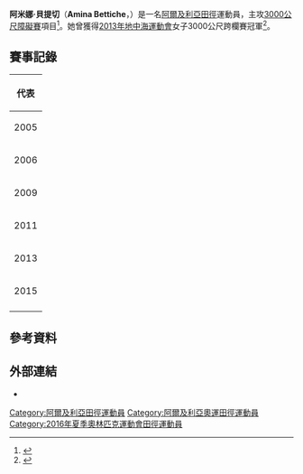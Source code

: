 {{Infobox sportsperson
| honorific_prefix          = 
| name                      = Amina Bettiche
| honorific_suffix          = 
| image                     = 
| image_size                = 
| alt                       = 
| caption                   = 
| headercolor               = 
| real_name                 = 
| native_name               = 
| native_name_lang          = 
| romanizedname             = 
| english_name              = 
| birth_name                = 
| nickname                  = 
| nationality               = 
| national_team             = 
| ethnicity                 = 
| hometown                  = 
| citizenship               = 
| birth_date                = {{Birth date and age|year=1987|month=12|day=14}}
| birth_place               = 
| death_date                = 
| death_place               = 
| resting_place             = 
| resting_place_coordinates = 
| monuments                 = 
| residence                 = 
| education                 = 
| alma_mater                = 
| occupation                = 
| years_active              = 2005 -
| employer                  = 
| agent                     = 
| height                    = {{height|m=1.65}}
| weight                    = {{weight|kg=55}}
| spouse                    = 
| life_partner              = 
| other_interests           = 
| website                   = 
| module                    = 
| country                   = 
| sport                     = 田徑
| disability                = 
| disability_class          = 
| rank                      = 
| event                     = 短跑、中長跑、長跑
| universityteam            = 
| collegeteam               = 
| league                    = 
| league_type               = 
| club                      = GS Petrolier
| team                      = 
| turnedpro                 = 
| partner                   = 
| former_partner            = 
| coach                     = Djama（2016年-）
| retired                   = 
| coaching                  = 
| module2                   = 
| worlds                    = 
{{ubl
|'''2005年IAAF世界越野錦標賽（U20 Race）'''：第33名
|'''2006年IAAF世界越野錦標賽（U20 Race）'''：第65名
|'''2015年IAAF世界越野錦標賽（Senior Race）'''：第26名
|'''2017年IAAF世界越野錦標賽（Senior Race）'''：第54名
}}
| regionals                 = 
{{ubl
|'''2011年阿拉伯田徑錦標賽'''：800公尺第三名
|'''2011年阿拉伯田徑錦標賽'''：1500公尺第三名
|'''2011年泛阿拉伯運動會'''：1500公尺第四名
|'''2011年泛阿拉伯運動會'''：800公尺第五名
|'''2013年阿拉伯田徑錦標賽'''：3000公尺障礙第三名
|'''2013年地中海運動會'''：3000公尺障礙第一名
|'''2013年伊斯蘭團結運動會'''：3000公尺障礙第一名
|'''2015年非洲運動會'''：3000公尺障礙第七名
|'''2017年伊斯蘭團結運動會'''：3000公尺障礙第二名
|'''2017年伊斯蘭團結運動會'''：1500公尺第三名
}}
| nationals                 = 
| olympics                  = 
| paralympics               = 
| highestranking            = 
| pb                        = 
{{ubl
|'''400公尺'''：59.95秒 （2012年）
|'''800公尺'''：2分09.53秒 （2011年）
|'''1500公尺'''：4分14.91秒 （2016年）
|'''3000公尺'''：9分27.62秒 （2015年）
|'''10000公尺'''：37分12.50秒 （2016年）
|'''3000公尺障礙'''：9分25.90秒 （2017年 '''全國紀錄'''）
}}
| medaltemplates            = 
{{MedalCountry|{{DZA}}}}
{{MedalSport|女子田徑}}
{{MedalCompetition|阿拉伯田徑錦標賽}}
{{MedalBronze|2011年阿拉伯聯合大公國艾因|800公尺}}
{{MedalBronze|2011年阿拉伯聯合大公國艾因|1500公尺}}
{{MedalBronze|2013年卡達多哈|3000公尺障礙}}
{{MedalCompetition|地中海運動會}}
{{MedalGold|2013年土耳其梅爾辛|3000公尺障礙}}
{{MedalCompetition|伊斯蘭團結運動會}}
{{MedalGold|2013年印尼南蘇門答臘省巨港|3000公尺障礙}}
{{MedalSilver|2017年亞塞拜然巴庫|3000公尺障礙}}
{{MedalBronze|2017年亞塞拜然巴庫|1500公尺}}
| show-medals               = 
| module3                   = 
| updated                   = 2016年10月17日
}}
'''阿米娜·貝提切'''（'''Amina Bettiche'''，{{bd|1987年|12月14日|catIdx=Bettiche, Amina}}）是一名[[阿爾及利亞|阿爾及利亞]][[田徑|田徑]]運動員，主攻[[3000米障礙賽|3000公尺障礙賽]]項目<ref>{{cite web|url=http://www.iaaf.org/athletes/algeria/amina-bettiche-205970 |title=Amina Bettiche |publisher=IAAF |date=2016-03-28 | accessdate=2016-03-28 }}</ref>。她曾獲得[[2013年地中海運動會|2013年地中海運動會]]女子3000公尺跨欄賽冠軍<ref>{{cite web|url=http://info.mersin2013.gov.tr/disiplineResults_AT.aspx?match_code=ATW033101|title=Mersin 2013 - Women's 3000 m st|publisher=mersin2013.gov.tr|accessdate=2013-07-06|deadurl=yes|archiveurl=https://web.archive.org/web/20130701153950/http://info.mersin2013.gov.tr/disiplineResults_AT.aspx?match_code=ATW033101|archivedate=2013-07-01}}</ref>。

== 賽事記錄 ==
{| {{AchievementTable|Event=yes}}
|-
! colspan="6" | 代表 {{ALG}}
|-
| 2005
| {{link-en|2005年世界越野錦標賽|2005 IAAF World Cross Country Championships|世界越野錦標賽}}
| [[法國|法國]][[聖加爾米耶_(羅亞爾省)|聖加爾米耶]]
| 第33名 
| 青年女子組 (6.153公里)
| 22:43
|-
| 2006
| {{link-en|2006年世界越野錦標賽|2006 IAAF World Cross Country Championships|世界越野錦標賽}}
| [[日本|日本]][[福岡|福岡]]
| 第65名 
| 青年女子組 (6公里)
| 22:48
|-
| rowspan=2| 2009
| rowspan=2| [[2009年夏季世界大學運動會|世界大學運動會]]
| rowspan=2| [[塞爾維亞|塞爾維亞]][[貝爾格勒|貝爾格勒]]
| 第23名 (h) 
| 800公尺 
| 2:18.69
|-
| 第13名 (h) 
| 1500公尺
| 4:21.98
|-
| rowspan=5| 2011
| [[2011年夏季世界大學運動會|世界大學運動會]]
| [[中國|中國]][[深圳|深圳]]
| 第11名 (h) 
| 1500公尺 
| 4:33.36
|-
| rowspan=2| {{link-en|2011年阿拉伯田徑錦標賽|2011 Arab Athletics Championships|阿拉伯錦標賽}}
| rowspan=2| [[阿拉伯聯合大公國|阿拉伯聯合大公國]][[艾因|艾因]]
| bgcolor=cc9966 | 季軍 
| 800公尺 
| 2:09.53
|-
| bgcolor=cc9966 | 季軍 
| 1500公尺 
| 4:23.24
|-
| rowspan=2| [[2011年泛阿拉伯運動會|泛阿拉伯運動會]]
| rowspan=2| [[卡達|卡達]][[多哈|多哈]]
| 第5名 
| 800公尺 
| 2:15.15
|-
| 第4名
| 1500公尺 
| 4:26.61
|-
| rowspan=4| 2013
| {{link-en|2013年阿拉伯田徑錦標賽|2013 Arab Athletics Championships|阿拉伯錦標賽}}
| [[卡達|卡達]][[多哈|多哈]]
| bgcolor=cc9966 | 季軍 
| 3000公尺障礙賽
| 9:54.49
|-
| [[2013年地中海運動會|地中海運動會]]
| [[土耳其|土耳其]][[梅爾辛|梅爾辛]]
| bgcolor=gold | 冠軍
| 3000公尺障礙賽 
| 9:40.71
|-
| [[2013年世界田徑錦標賽|世界錦標賽]]
| [[俄羅斯|俄羅斯]][[莫斯科|莫斯科]]
| 第17名 (h)
| 3000公尺障礙賽 
| 9:45.50
|-
| [[2013年伊斯蘭團結運動會|伊斯蘭團結運動會]]
| [[印尼|印尼]][[巨港|巨港]]
| bgcolor=gold | 冠軍
| 3000公尺障礙賽 
| 10:05.63
|-
| rowspan=3 | 2015
| [[2015年世界越野錦標賽|世界越野錦標賽]]
| [[中國|中國]][[貴陽|貴陽]]
| 第26名 
| 成年女子組 
| 28:40
|-
| [[2015年世界田徑錦標賽|世界錦標賽]]
| [[中國|中國]][[北京|北京]]
| 第18名 (h)
| 3000公尺障礙賽
| 9:36.10
|-
| [[2015年非洲運動會|非洲運動會]]
| [[剛果共和國|剛果共和國]][[布拉薩|布拉薩]]
| 第7名 
| 3000公尺障礙賽
| 10:29.22
|-
|}

== 參考資料 ==
{{reflist}}
== 外部連結 ==
* {{IAAF name|id=205970}}

{{DEFAULTSORT:Bettiche, Amina}}
[[Category:阿爾及利亞田徑運動員|Category:阿爾及利亞田徑運動員]]
[[Category:阿爾及利亞奧運田徑運動員|Category:阿爾及利亞奧運田徑運動員]]
[[Category:2016年夏季奧林匹克運動會田徑運動員|Category:2016年夏季奧林匹克運動會田徑運動員]]